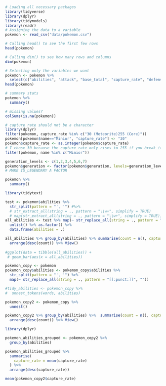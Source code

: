 ```r
# Loading all necessary packages
library(tidyverse)
library(dplyr)
library(tidymodels)
library(readr)
# Assigning the data to a variable
pokemon <- read_csv("data/pokemon.csv")
```

```r
# Calling head() to see the first few rows
head(pokemon)
```

```r
# Calling dim() to see how many rows and columns
dim(pokemon)
```

```r
# Selecting only the variables we want
pokemon <- pokemon %>% 
  select(c("abilities", "attack", "base_total", "capture_rate", "defense", "hp", "name", "sp_attack", "sp_defense", "speed", "type1", "generation", "is_legendary"))
head(pokemon)
```

```r
# summary stats
pokemon %>% 
  summary()

# missing values?
colSums(is.na(pokemon))
```

```r
# capture rate should not be a character
library(dplyr)
filter(pokemon, capture_rate %in% c("30 (Meteorite)255 (Core)"))
pokemon[pokemon$name=="Minior", "capture_rate"] <- "30"
pokemon$capture_rate <- as.integer(pokemon$capture_rate)
# I chose 30 because the capture rate only rises to 255 if you break its shell
filter(pokemon, name %in% c("Minior"))
```

```r
generation_levels <- c(1,2,3,4,5,6,7)
pokemon$generation <- factor(pokemon$generation, levels=generation_levels)
# MAKE IS_LEGENDARY A FACTOR
```

```r
pokemon %>% 
  summary()
```

```r
library(tidytext)
```

```r
test <- pokemon$abilities %>% 
  str_split(pattern = "', '") #%>% 
  # str_extract_all(string = ., pattern = "\\w+", simplify = TRUE)
  # map(str_extract_all(string = ., pattern = "\\w+", simplify = TRUE))
all_abilities <- test %>% map(~ str_replace_all(string = ., pattern = "[[:punct:]]", "")) %>% 
  unlist() %>% as.factor() %>% 
  data.frame(abilities = .)

all_abilities %>% group_by(abilities) %>% summarise(count = n(), capture_rate = mean(capture_rate)) %>% 
  arrange(desc(count)) %>% View()
  
#ggplot(data = tibble(all_abilities)) +
 # geom_bar(aes(x = all_abilities))
```

```r
pokemon_copy <- pokemon
pokemon_copy$abilities <- pokemon_copy$abilities %>% 
  str_split(pattern = "', '") %>% 
  map(~ str_replace_all(string = ., pattern = "[[:punct:]]", ""))

#tidy_abilities <- pokemon_copy %>% 
#  unnest_tokens(words, abilities)

pokemon_copy2 <- pokemon_copy %>% 
  unnest() 

pokemon_copy2 %>% group_by(abilities) %>%  summarise(count = n(), capture_rate = mean(capture_rate)) %>% 
  arrange(desc(count)) %>% View()
```

```r
library(dplyr)

pokemon_abilities_grouped <- pokemon_copy2 %>% 
  group_by(abilities)

pokemon_abilities_grouped %>% 
  summarise(
    capture_rate = mean(capture_rate)
  ) %>% 
  arrange(desc(capture_rate))

```



```r
mean(pokemon_copy2$capture_rate)
```












